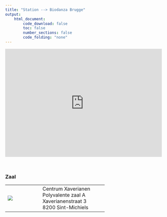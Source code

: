 ```yaml
---
title: "Station --> Biodanza Brugge"
output:
    html_document:
        code_download: false
        toc: false
        number_sections: false
        code_folding: "none"
---
```


<div style="position: relative;width: 100%;height: 0;padding-bottom: 69.25%;">
<iframe src="https://www.google.com/maps/d/u/1/embed?mid=15ZIY0on2-RIhzci8kTkK-rimoo9M9Vce&ehbc=2E312F" frameborder="0" scrolling="no" marginheight="0" marginwidth="0" style=" position:absolute;top: 0;left: 0;width: 100%;height: 100%;">
</iframe>
</div>




</br>

### Zaal

<table>
<tr>
<td width=30%>![](https://www.brugge.be/files/uploads/imagecache/Origineel/images/news/xaverianen_ingang.jpg)</td> 
<td width=5%></td>
<td>
Centrum Xaverianen  
Polyvalente zaal A  
Xaverianenstraat 3   
8200 Sint-Michiels  
</td>
</tr>

</table>

